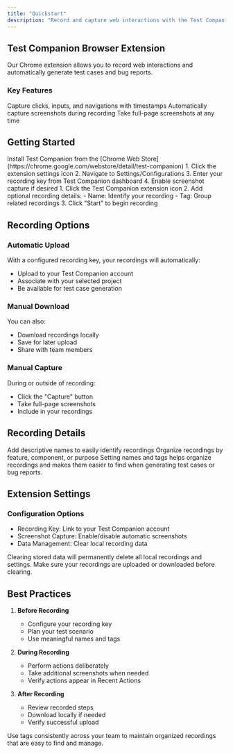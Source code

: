 ```yaml
---
title: "Quickstart"
description: "Record and capture web interactions with the Test Companion browser extension"
---
```


## Test Companion Browser Extension

Our Chrome extension allows you to record web interactions and automatically generate test cases and bug reports.

### Key Features

<CardGroup cols={3}>
  <Card title="Record Interactions" icon="video">
    Capture clicks, inputs, and navigations with timestamps
  </Card>
  
  <Card title="Auto Screenshots" icon="camera">
    Automatically capture screenshots during recording
  </Card>

  <Card title="Manual Capture" icon="image">
    Take full-page screenshots at any time
  </Card>
</CardGroup>

## Getting Started

<Steps>
  <Step title="Install Extension">
    Install Test Companion from the [Chrome Web Store](https://chrome.google.com/webstore/detail/test-companion)
  </Step>

<Step title="Configure Recording Key">
  1. Click the extension settings icon 2. Navigate to Settings/Configurations 3.
  Enter your recording key from Test Companion dashboard 4. Enable screenshot
  capture if desired
</Step>

  <Step title="Start Recording">
    1. Click the Test Companion extension icon
    2. Add optional recording details:
       - Name: Identify your recording
       - Tag: Group related recordings
    3. Click "Start" to begin recording
  </Step>
</Steps>

## Recording Options

### Automatic Upload

With a configured recording key, your recordings will automatically:

- Upload to your Test Companion account
- Associate with your selected project
- Be available for test case generation

### Manual Download

You can also:

- Download recordings locally
- Save for later upload
- Share with team members

### Manual Capture

During or outside of recording:

- Click the "Capture" button
- Take full-page screenshots
- Include in your recordings

## Recording Details

<CardGroup cols={2}>
  <Card title="Name Your Recording" icon="tag">
    Add descriptive names to easily identify recordings
  </Card>

  <Card title="Add Tags" icon="tags">
    Organize recordings by feature, component, or purpose
  </Card>
</CardGroup>

<Note>
  Setting names and tags helps organize recordings and makes them easier to find
  when generating test cases or bug reports.
</Note>

## Extension Settings

### Configuration Options

- Recording Key: Link to your Test Companion account
- Screenshot Capture: Enable/disable automatic screenshots
- Data Management: Clear local recording data

<Warning>
  Clearing stored data will permanently delete all local recordings and
  settings. Make sure your recordings are uploaded or downloaded before
  clearing.
</Warning>

## Best Practices

1. **Before Recording**

   - Configure your recording key
   - Plan your test scenario
   - Use meaningful names and tags

2. **During Recording**

   - Perform actions deliberately
   - Take additional screenshots when needed
   - Verify actions appear in Recent Actions

3. **After Recording**
   - Review recorded steps
   - Download locally if needed
   - Verify successful upload

<Tip>
  Use tags consistently across your team to maintain organized recordings that
  are easy to find and manage.
</Tip>

